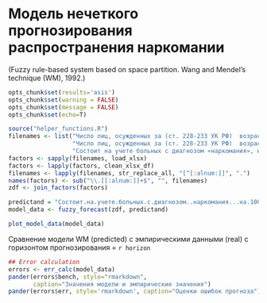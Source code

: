 # Модель нечеткого прогнозирования распространения наркомании
(Fuzzy rule-based system based on space partition. 
Wang and Mendel’s technique (WM), 1992.)

```r
opts_chunk$set(results='asis')
opts_chunk$set(warning = FALSE)
opts_chunk$set(message = FALSE)
opts_chunk$set(echo=T)
```
```r
source("helper_functions.R")
filenames <- list("Число лиц, осужденных за (ст. 228-233 УК РФ)  возрастная структура осужденных  14-17 лет.xlsx", 
                  "Число лиц, осужденных за (ст. 228-233 УК РФ)  возрастная структура осужденных  18-24 лет.xlsx", 
                  "Состоит на учете больных с диагнозом «наркомания», на 100 тыс. населения.xlsx")
factors <- sapply(filenames, load_xlsx)
factors <- lapply(factors, clean_xlsx_df)
filenames <- lapply(filenames, str_replace_all, "[^[:alnum:]]", ".")
names(factors) <- sub("\\.[[:alnum:]]+$", "", filenames)
zdf <- join_factors(factors)
```

```r
predictand = "Состоит.на.учете.больных.с.диагнозом..наркомания...на.100.тыс..населения"
model_data <- fuzzy_forecast(zdf, predictand)
```
```r
plot_model_data(model_data)
```

Сравнение модели WM (predicted) с эмпирическими данными (real) с горизонтом прогнозирования = `r horizon`
```r
## Error calculation
errors <- err_calc(model_data)
pander(errors$bench, style="rmarkdown", 
       caption="Значения модели и эмпирические значения")
pander(errors$err, style='rmarkdown', caption="Оценки ошибок прогноза") 
```
